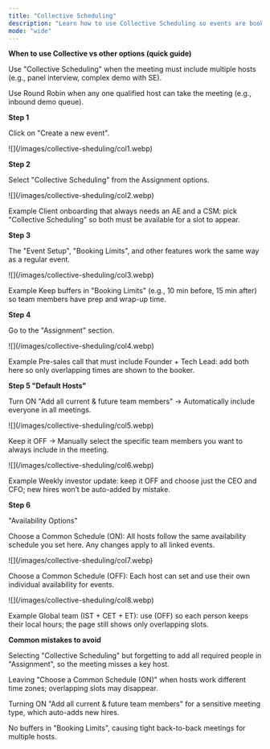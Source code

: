```yaml
---
title: "Collective Scheduling"
description: "Learn how to use Collective Scheduling so events are booked only when all selected team members are available."
mode: "wide"
---
```


**When to use Collective vs other options (quick guide)**

Use "Collective Scheduling" when the meeting must include multiple hosts (e.g., panel interview, complex demo with SE).

Use Round Robin when any one qualified host can take the meeting (e.g., inbound demo queue).

**Step 1**

Click on "Create a new event".

<Frame>
  ![](/images/collective-sheduling/col1.webp)
</Frame>

**Step 2**

Select "Collective Scheduling" from the Assignment options.

<Frame>
  ![](/images/collective-sheduling/col2.webp)
</Frame>

Example Client onboarding that always needs an AE and a CSM: pick "Collective Scheduling" so both must be available for a slot to appear.

**Step 3**

The "Event Setup", "Booking Limits", and other features work the same way as a regular event.

<Frame>
  ![](/images/collective-sheduling/col3.webp)
</Frame>

Example Keep buffers in "Booking Limits" (e.g., 10 min before, 15 min after) so team members have prep and wrap-up time. 

**Step 4**

Go to the "Assignment" section.

<Frame>
  ![](/images/collective-sheduling/col4.webp)
</Frame>

Example Pre-sales call that must include Founder + Tech Lead: add both here so only overlapping times are shown to the booker.

**Step 5 "Default Hosts"**

Turn ON "Add all current & future team members" → Automatically include everyone in all meetings.

<Frame>
  ![](/images/collective-sheduling/col5.webp)
</Frame>

Keep it OFF → Manually select the specific team members you want to always include in the meeting.

<Frame>
  ![](/images/collective-sheduling/col6.webp)
</Frame>

Example Weekly investor update: keep it OFF and choose just the CEO and CFO; new hires won’t be auto-added by mistake. 

**Step 6**

 "Availability Options"

Choose a Common Schedule (ON): All hosts follow the same availability schedule you set here. Any changes apply to all linked events.

<Frame>
  ![](/images/collective-sheduling/col7.webp)
</Frame>

Choose a Common Schedule (OFF): Each host can set and use their own individual availability for events.

<Frame>
  ![](/images/collective-sheduling/col8.webp)
</Frame>

Example Global team (IST + CET + ET): use (OFF) so each person keeps their local hours; the page still shows only overlapping slots.

**Common mistakes to avoid**

Selecting "Collective Scheduling" but forgetting to add all required people in "Assignment", so the meeting misses a key host.

Leaving "Choose a Common Schedule (ON)" when hosts work different time zones; overlapping slots may disappear.

Turning ON "Add all current & future team members" for a sensitive meeting type, which auto-adds new hires.

No buffers in "Booking Limits", causing tight back-to-back meetings for multiple hosts.